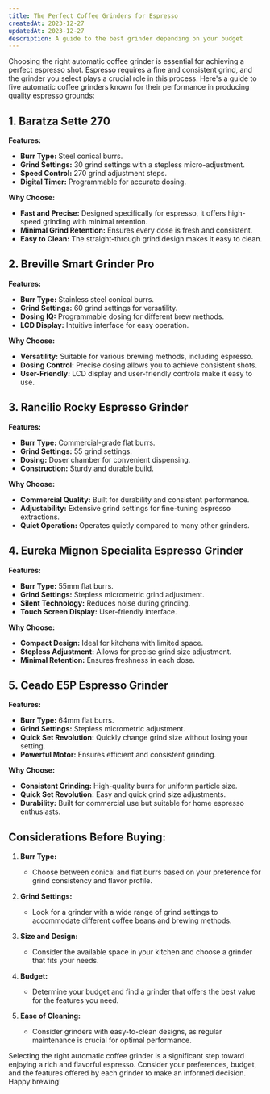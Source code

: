 ```yaml
---
title: The Perfect Coffee Grinders for Espresso
createdAt: 2023-12-27
updatedAt: 2023-12-27
description: A guide to the best grinder depending on your budget
---
```


Choosing the right automatic coffee grinder is essential for achieving a perfect espresso shot. Espresso requires a fine and consistent grind, and the grinder you select plays a crucial role in this process. Here's a guide to five automatic coffee grinders known for their performance in producing quality espresso grounds:

## 1. Baratza Sette 270

**Features:**
- **Burr Type:** Steel conical burrs.
- **Grind Settings:** 30 grind settings with a stepless micro-adjustment.
- **Speed Control:** 270 grind adjustment steps.
- **Digital Timer:** Programmable for accurate dosing.

**Why Choose:**
- **Fast and Precise:** Designed specifically for espresso, it offers high-speed grinding with minimal retention.
- **Minimal Grind Retention:** Ensures every dose is fresh and consistent.
- **Easy to Clean:** The straight-through grind design makes it easy to clean.

## 2. Breville Smart Grinder Pro

**Features:**
- **Burr Type:** Stainless steel conical burrs.
- **Grind Settings:** 60 grind settings for versatility.
- **Dosing IQ:** Programmable dosing for different brew methods.
- **LCD Display:** Intuitive interface for easy operation.

**Why Choose:**
- **Versatility:** Suitable for various brewing methods, including espresso.
- **Dosing Control:** Precise dosing allows you to achieve consistent shots.
- **User-Friendly:** LCD display and user-friendly controls make it easy to use.

## 3. Rancilio Rocky Espresso Grinder

**Features:**
- **Burr Type:** Commercial-grade flat burrs.
- **Grind Settings:** 55 grind settings.
- **Dosing:** Doser chamber for convenient dispensing.
- **Construction:** Sturdy and durable build.

**Why Choose:**
- **Commercial Quality:** Built for durability and consistent performance.
- **Adjustability:** Extensive grind settings for fine-tuning espresso extractions.
- **Quiet Operation:** Operates quietly compared to many other grinders.

## 4. Eureka Mignon Specialita Espresso Grinder

**Features:**
- **Burr Type:** 55mm flat burrs.
- **Grind Settings:** Stepless micrometric grind adjustment.
- **Silent Technology:** Reduces noise during grinding.
- **Touch Screen Display:** User-friendly interface.

**Why Choose:**
- **Compact Design:** Ideal for kitchens with limited space.
- **Stepless Adjustment:** Allows for precise grind size adjustment.
- **Minimal Retention:** Ensures freshness in each dose.

## 5. Ceado E5P Espresso Grinder

**Features:**
- **Burr Type:** 64mm flat burrs.
- **Grind Settings:** Stepless micrometric adjustment.
- **Quick Set Revolution:** Quickly change grind size without losing your setting.
- **Powerful Motor:** Ensures efficient and consistent grinding.

**Why Choose:**
- **Consistent Grinding:** High-quality burrs for uniform particle size.
- **Quick Set Revolution:** Easy and quick grind size adjustments.
- **Durability:** Built for commercial use but suitable for home espresso enthusiasts.

## Considerations Before Buying:

1. **Burr Type:**
   - Choose between conical and flat burrs based on your preference for grind consistency and flavor profile.

2. **Grind Settings:**
   - Look for a grinder with a wide range of grind settings to accommodate different coffee beans and brewing methods.

3. **Size and Design:**
   - Consider the available space in your kitchen and choose a grinder that fits your needs.

4. **Budget:**
   - Determine your budget and find a grinder that offers the best value for the features you need.

5. **Ease of Cleaning:**
   - Consider grinders with easy-to-clean designs, as regular maintenance is crucial for optimal performance.

Selecting the right automatic coffee grinder is a significant step toward enjoying a rich and flavorful espresso. Consider your preferences, budget, and the features offered by each grinder to make an informed decision. Happy brewing!